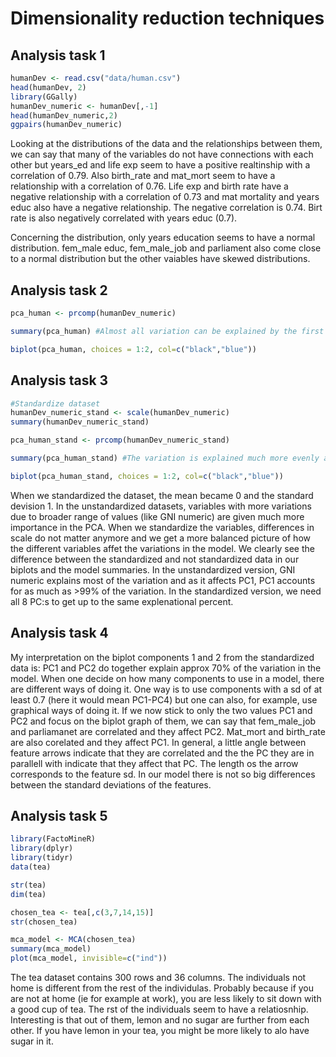 # Dimensionality reduction techniques

## Analysis task 1
```r
humanDev <- read.csv("data/human.csv")
head(humanDev, 2)
library(GGally)
humanDev_numeric <- humanDev[,-1]
head(humanDev_numeric,2)
ggpairs(humanDev_numeric)

``` 
Looking at the distributions of the data and the relationships between them, we can say that many of the variables do not have connections with each other but years_ed and life exp seem to have a positive realtinship with a correlation of 0.79. Also birth_rate and mat_mort seem to have a relationship with a correlation of 0.76. Life exp and birth rate have a negative relationship with a correlation of 0.73 and mat mortality and years educ also have a negative relationship. The negative correlation is 0.74. Birt rate is also negatively correlated with years educ (0.7).

Concerning the distribution, only years education seems to have a normal distribution. fem_male educ, fem_male_job and parliament also come close to a normal distribution but the other vaiables have skewed distributions.

## Analysis task 2
```r
pca_human <- prcomp(humanDev_numeric)

summary(pca_human) #Almost all variation can be explained by the first PC

biplot(pca_human, choices = 1:2, col=c("black","blue"))

```

## Analysis task 3


```r
#Standardize dataset
humanDev_numeric_stand <- scale(humanDev_numeric)
summary(humanDev_numeric_stand)

pca_human_stand <- prcomp(humanDev_numeric_stand)

summary(pca_human_stand) #The variation is explained much more evenly across the components than with the unstandardized dataset

biplot(pca_human_stand, choices = 1:2, col=c("black","blue"))


```
When we standardized the dataset, the mean became 0 and the standard devision 1. In the unstandardized datasets, variables with more variations due to broader range of values (like GNI numeric) are given much more importance in the PCA. When we standardize the variables, differences in scale do not matter anymore and we get a more balanced picture of how the different variables affet the variations in the model. We clearly see the difference between the standardized and not standardized data in our biplots and the model summaries. In the unstandardized version, GNI numeric explains most of the variation and as it affects PC1, PC1 accounts for as much as >99% of the variation. In the standardized version, we need all 8 PC:s to get up to the same explenational percent.

## Analysis task 4
My interpretation on the biplot components 1 and 2 from the standardized data is: 
PC1 and PC2 do together explain approx 70% of the variation in the model. When one decide on how many components to use in a model, there are different ways of doing it. One way is to use components with a sd of at least 0.7 (here it would mean PC1-PC4) but one can also, for example, use graphical ways of doing it. If we now stick to only the two values PC1 and PC2 and focus on the biplot graph of them, we can say that fem_male_job and parliamanet are correlated and they affect PC2. Mat_mort and birth_rate are also corelated and they affect PC1. In general, a little angle between feature arrows indicate that they are correlated and the the PC they are in parallell with indicate that they affect that PC. The length os the arrow corresponds to the feature sd. In our model there is not so big differences between the standard deviations of the features.


## Analysis task 5
```r
library(FactoMineR)
library(dplyr)
library(tidyr)
data(tea)

str(tea)
dim(tea)

chosen_tea <- tea[,c(3,7,14,15)]
str(chosen_tea)

mca_model <- MCA(chosen_tea)
summary(mca_model)
plot(mca_model, invisible=c("ind"))

```
The tea dataset contains 300 rows and 36 columns. The individuals not home is different from the rest of the individulas. Probably because if you are not at home (ie for example at work), you are less likely to sit down with a good cup of tea. The rst of the individuals seem to have a relatiosnhip. Interesting is that out of them, lemon and no sugar are further from each other. If you have lemon in your tea, you might be more likely to alo have sugar in it.

